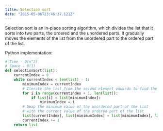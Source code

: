 ```yaml
---
title: Selection sort
date: "2015-05-06T23:46:37.121Z"
---
```


Selection sort is an in-place sorting algorithm, which divides the list that it sorts into two parts, the ordered and the unordered parts. It gradually moves the elements of the list from the unordered part to the ordered part of the list.

Python implementation:

```python
# Time - O(n^2)
# Space - O(1)
def selectionSort(list):
    currentIndex = 0
    while currentIndex < len(list) - 1:
        minimumIndex = currentIndex
        # Iterate the list from the second element onwards to find the minimum value
        for i in range(currentIndex + 1, len(list)):
            if list[i] < list[minimumIndex]:
                minimumIndex = i
        # Swap the minimum value of the unordered part of the list
        # with the current value of the ordered part of the list
        list[currentIndex], list[minimumIndex] = list[minimumIndex], list[currentIndex]
        currentIndex += 1
    return list
```
